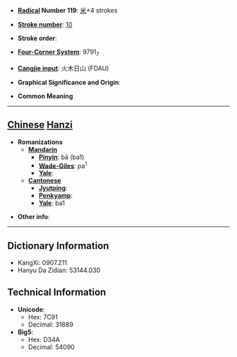 * '''[[Wiktionary:Chinese radical index| Radical]] Number 119''': [[Wiktionary:Chinese radical index 米|米]]+4 strokes

* '''[[Wiktionary:Chinese total strokes index|Stroke number]]''': [[Wiktionary:Chinese total strokes index 10|10]]

* '''Stroke order''': 

* '''[[Wiktionary:Chinese four corner index|Four-Corner System]]''': 9791<sub>7</sub>

* '''[[Wiktionary:Chinese Cangjie index|Cangjie input]]''': 火木日山 (FDAU)

* '''Graphical Significance and Origin''': 

* '''Common Meaning'''

----

== [[Chinese]] [[Hanzi]] ==

* '''Romanizations'''
** '''[[Mandarin]]'''
*** '''[[Pinyin]]''': bā (ba1)
*** '''[[Wade-Giles]]''': pa<sup>1</sup>
*** '''[[Yale]]''': 
** '''[[Cantonese]]'''
*** '''[[Jyutping]]''':
*** '''[[Penkyamp]]''': 
*** '''[[Yale]]''': ba1

* '''Other info''': 

----

== Dictionary Information ==

* KangXi: 0907.211
* Hanyu Da Zidian: 53144.030

== Technical Information ==

* '''Unicode''':
** Hex: 7C91
** Decimal: 31889
* '''Big5''':
** Hex: D34A
** Decimal: 54090